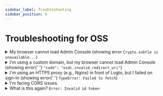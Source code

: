 ```yaml
---
sidebar_label: Troubleshooting
sidebar_position: 9
---
```


# Troubleshooting for OSS

<details>

<summary>
  My browser cannot load Admin Console (showing error <code>Crypto.subtle is unavailable...</code>)
</summary>

Admin Console uses [Web Crypto API](https://developer.mozilla.org/en-US/docs/Web/API/Web_Crypto_API), which requires [secure contexts](https://developer.mozilla.org/en-US/docs/Web/Security/Secure_Contexts), i.e. HTTPS or HTTP with `localhost`.

If you use HTTP with an IP address or custom domain, then the browser cannot load Admin Console.

</details>

<details>

<summary>
  I'm using a custom domain, but my browser cannot load Admin Console (showing error{' '}
  <code>"code": "oidc.invalid_redirect_uri"</code>)
</summary>

If you are using a custom domain rather than `localhost`, you need to set the environment variable `ENDPOINT` to the Logto URL. It is because of the strict requirement of Redirect URI in OIDC. See [Configuration](/concepts/core-service/configuration/) for details.

</details>

<details>

<summary>
  I'm using an HTTPS proxy (e.g., Nginx) in front of Logto, but I failed on sign-in (showing error{' '}
  <code>TypeError: Failed to fetch</code>)
</summary>

- First, make sure you have set the node environment variable `TRUST_PROXY_HEADER` to `true`. See [Configuration](/concepts/core-service/configuration/#using-a-https-proxy) for details.
- Also, you need to set `X-Forwarded-Proto` header to `https` in your proxy config. See [Trusting TLS offloading proxies](https://github.com/panva/node-oidc-provider/blob/main/docs/README.md#trusting-tls-offloading-proxies) for details.

</details>

<details>

<summary>I'm facing CORS issues.</summary>

- If `ADMIN_ENDPOINT` is not specified, `localhost:[admin-port]` will be allowed to perform Cross-Origin Resource Sharing (CORS) in Logto.
- If `ADMIN_ENDPOINT` is specified, only requests from the origin of `ADMIN_ENDPOINT` will be allowed.

</details>

<details>

<summary>
  What is this again? <code>Error: Invalid id token</code>
</summary>

If you are not messing up with your tokens, then in most cases this is caused by a mismatch of your server time and client time. Sync the time on both your server and client and try again.

</details>
